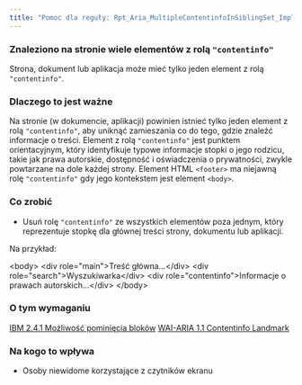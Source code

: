 ```yaml
---
title: "Pomoc dla reguły: Rpt_Aria_MultipleContentinfoInSiblingSet_Implicit"
---
```


<div className="toolHelp">
<Row>
<Column colLg={16} colMd={8} colSm={4} className="toolHead">

### Znaleziono na stronie wiele elementów z rolą `"contentinfo"`

<div id="locLevel"></div>

Strona, dokument lub aplikacja może mieć tylko jeden element z rolą `"contentinfo"`.

</Column>
</Row>
<Row>
<Column colLg={11} colMd={5} colSm={4} className="toolMain">

### Dlaczego to jest ważne

Na stronie (w dokumencie, aplikacji) powinien istnieć tylko jeden element z rolą `"contentinfo"`, aby uniknąć zamieszania co do tego, gdzie znaleźć informacje o treści. Element z rolą `"contentinfo"` jest punktem orientacyjnym, który identyfikuje typowe informacje stopki o jego rodzicu, takie jak prawa autorskie, dostępność i oświadczenia o prywatności, zwykle powtarzane na dole każdej strony. Element HTML `<footer>` ma niejawną rolę `"contentinfo"` gdy jego kontekstem jest element `<body>`.



<div id="locSnippet"></div>

### Co zrobić

* Usuń rolę `"contentinfo"` ze wszystkich elementów poza jednym, który reprezentuje stopkę dla głównej treści  strony, dokumentu lub aplikacji.


Na przykład:

<CodeSnippet type="multi" light={true}>&lt;body&gt;
	&lt;div role="main"&gt;Treść główna...&lt;/div&gt;
	&lt;div role="search"&gt;Wyszukiwarka&lt;/div&gt;
	&lt;div role="contentinfo"&gt;Informacje o prawach autorskich...&lt;/div&gt;
&lt;/body&gt;</CodeSnippet>

</Column>
<Column colLg={5} colMd={3} colSm={4} className="toolLeft">

### O tym wymaganiu

[IBM 2.4.1 Możliwość pominięcia bloków](http://www.ibm.com/able/guidelines/ci162/bypass_blocks.html)
[WAI-ARIA 1.1 Contentinfo Landmark](https://www.w3.org/TR/wai-aria-practices/examples/landmarks/contentinfo.html)

### Na kogo to wpływa

* Osoby niewidome korzystające z czytników ekranu

</Column>
</Row>
</div>

